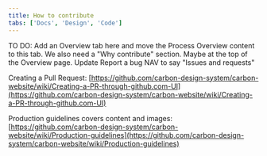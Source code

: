 ```yaml
---
title: How to contribute
tabs: ['Docs', 'Design', 'Code']
---
```



TO DO:
Add an Overview tab here and move the Process Overview content to this tab.
We also need a "Why contribute" section. Maybe at the top of the Overview page.
Update Report a bug NAV to say "Issues and requests"


Creating a Pull Request: [https://github.com/carbon-design-system/carbon-website/wiki/Creating-a-PR-through-github.com-UI](https://github.com/carbon-design-system/carbon-website/wiki/Creating-a-PR-through-github.com-UI)


Production guidelines covers content and images: [https://github.com/carbon-design-system/carbon-website/wiki/Production-guidelines](https://github.com/carbon-design-system/carbon-website/wiki/Production-guidelines)

